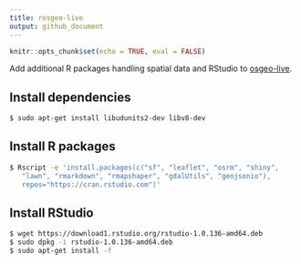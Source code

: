 ```yaml
---
title: rosgeo-live
output: github_document
---
```


```r
knitr::opts_chunk$set(echo = TRUE, eval = FALSE)
```

Add additional R packages handling spatial data and RStudio to [osgeo-live](http://live.osgeo.org/).

## Install dependencies

```bash
$ sudo apt-get install libudunits2-dev libv8-dev
```

## Install R packages

```bash
$ Rscript -e 'install.packages(c("sf", "leaflet", "osrm", "shiny",
   "lawn", "rmarkdown", "rmapshaper", "gdalUtils", "geojsonio"),
   repos="https://cran.rstudio.com")'
```

## Install RStudio
```bash
$ wget https://download1.rstudio.org/rstudio-1.0.136-amd64.deb
$ sudo dpkg -i rstudio-1.0.136-amd64.deb
$ sudo apt-get install -f
```